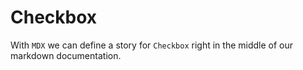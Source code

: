 
<Meta title="All/Annotations" component={Annotations} />

# Checkbox

With `MDX` we can define a story for `Checkbox` right in the middle of our
markdown documentation.

<Preview>
  <Story name="all checkboxes">
    <Annotations />
  </Story>
</Preview>
